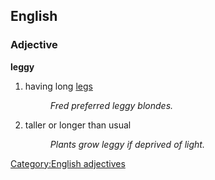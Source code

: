 ==English==
===Adjective===
[[Category:English adjectives]]
'''leggy'''
#having long [[leg]]s
#:''Fred preferred leggy blondes.''
#taller or longer than usual
#:''Plants grow leggy if deprived of light.''